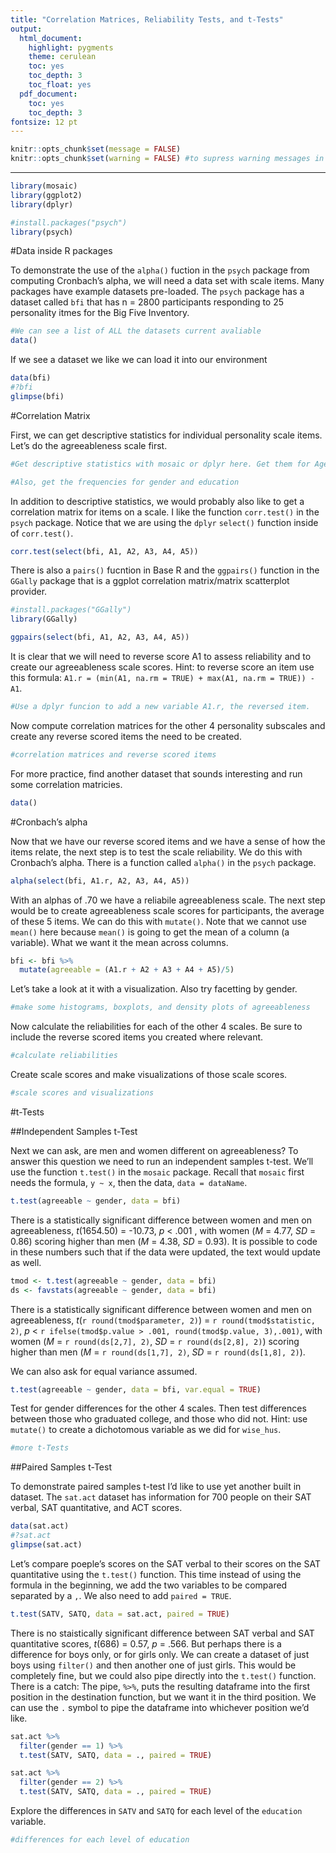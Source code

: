 ```yaml
---
title: "Correlation Matrices, Reliability Tests, and t-Tests"
output:
  html_document:
    highlight: pygments
    theme: cerulean
    toc: yes
    toc_depth: 3
    toc_float: yes
  pdf_document:
    toc: yes
    toc_depth: 3
fontsize: 12 pt
---
```

```r
knitr::opts_chunk$set(message = FALSE)
knitr::opts_chunk$set(warning = FALSE) #to supress warning messages in all output
```

***

```r
library(mosaic)
library(ggplot2)
library(dplyr)

#install.packages("psych")
library(psych)
```

#Data inside R packages

To demonstrate the use of the `alpha()` fuction in the `psych` package from computing Cronbach's alpha, we will need a data set with scale items. Many packages have example datasets pre-loaded. The `psych` package has a dataset called `bfi` that has n = 2800 participants responding to 25 personality itmes for the Big Five Inventory. 

```r
#We can see a list of ALL the datasets current avaliable
data()
```

If we see a dataset we like we can load it into our environment 

```r
data(bfi)
#?bfi
glimpse(bfi)
```

#Correlation Matrix

First, we can get descriptive statistics for individual personality scale items. Let's do the agreeableness scale first. 

```r
#Get descriptive statistics with mosaic or dplyr here. Get them for Age too.

#Also, get the frequencies for gender and education 

```

In addition to descriptive statistics, we would probably also like to get a correlation matrix for items on a scale. I like the function `corr.test()` in the `psych` package. Notice that we are using the `dplyr` `select()` function inside of `corr.test()`.

```r
corr.test(select(bfi, A1, A2, A3, A4, A5))
```

There is also a `pairs()` fucntion in Base R and the `ggpairs()` function in the `GGally` package that is a ggplot correlation matrix/matrix scatterplot provider.

```r
#install.packages("GGally")
library(GGally)

ggpairs(select(bfi, A1, A2, A3, A4, A5))
```

It is clear that we will need to reverse score A1 to assess reliability and to create our agreeableness scale scores. Hint: to reverse score an item use this formula: `A1.r = (min(A1, na.rm = TRUE) + max(A1, na.rm = TRUE)) - A1`.

```r
#Use a dplyr funcion to add a new variable A1.r, the reversed item. 
```

Now compute correlation matrices for the other 4 personality subscales and create any reverse scored items the need to be created.

```r
#correlation matrices and reverse scored items
```

For more practice, find another dataset that sounds interesting and run some correlation matricies.

```r
data()
```

#Cronbach's alpha

Now that we have our reverse scored items and we have a sense of how the items relate, the next step is to test the scale reliability. We do this with Cronbach's alpha. There is a function called `alpha()` in the `psych` package. 

```r
alpha(select(bfi, A1.r, A2, A3, A4, A5))
```

With an alphas of .70 we have a reliabile agreeableness scale. The next step would be to create agreeableness scale scores for participants, the average of these 5 items. We can do this with `mutate()`. Note that we cannot use `mean()` here because `mean()` is going to get the mean of a column (a variable). What we want it the mean across columns.   

```r
bfi <- bfi %>%
  mutate(agreeable = (A1.r + A2 + A3 + A4 + A5)/5)
```

Let's take a look at it with a visualization. Also try facetting by gender.

```r
#make some histograms, boxplots, and density plots of agreeableness
```

Now calculate the reliabilities for each of the other 4 scales. Be sure to include the reverse scored items you created where relevant. 

```r
#calculate reliabilities
```

Create scale scores and make visualizations of those scale scores. 

```r
#scale scores and visualizations
```


#t-Tests

##Independent Samples t-Test

Next we can ask, are men and women different on agreeableness? To answer this question we need to run an independent samples t-test. We'll use the function `t.test()` in the `mosaic` package. Recall that `mosaic` first needs the formula, `y ~ x`, then the data, `data = dataName`.

```r
t.test(agreeable ~ gender, data = bfi)
```

There is a statistically significant difference between women and men on agreeableness, *t*(1654.50) = -10.73, *p* < .001 , with women (*M* = 4.77, *SD* = 0.86) scoring higher than men (*M* = 4.38, *SD* = 0.93). It is possible to code in these numbers such that if the data were updated, the text would update as well. 

```r
tmod <- t.test(agreeable ~ gender, data = bfi)
ds <- favstats(agreeable ~ gender, data = bfi)
```

There is a statistically significant difference between women and men on agreeableness, *t*(`r round(tmod$parameter, 2)`) = `r round(tmod$statistic, 2)`, *p* < `r ifelse(tmod$p.value > .001, round(tmod$p.value, 3),.001)`, with women (*M* = `r round(ds[2,7], 2)`, *SD* = `r round(ds[2,8], 2)`) scoring higher than men (*M* = `r round(ds[1,7], 2)`, *SD* = `r round(ds[1,8], 2)`).

We can also ask for equal variance assumed. 

```r
t.test(agreeable ~ gender, data = bfi, var.equal = TRUE)
```

Test for gender differences for the other 4 scales. Then test differences between those who graduated college, and those who did not. Hint: use `mutate()` to create a dichotomous variable as we did for `wise_hus`. 

```r
#more t-Tests
```


##Paired Samples t-Test

To demonstrate paired samples t-test I'd like to use yet another built in dataset. The `sat.act` dataset has information for 700 people on their SAT verbal, SAT quantitative, and ACT scores.

```r
data(sat.act)
#?sat.act
glimpse(sat.act)
```

Let's compare poeple's scores on the SAT verbal to their scores on the SAT quantitative using the `t.test()` function. This time instead of using the formula in the beginning, we add the two variables to be compared separated by a `,`. We also need to add `paired = TRUE`.

```r
t.test(SATV, SATQ, data = sat.act, paired = TRUE)
```

There is no staistically significant difference between SAT verbal and SAT quantitative scores, *t*(686) = 0.57, *p* = .566. But perhaps there is a difference for boys only, or for girls only. We can create a dataset of just boys using `filter()` and then another one of just girls. This would be completely fine, but we could also pipe directly into the `t.test()` function. There is a catch: The pipe, `%>%`, puts the resulting dataframe into the first position in the destination function, but we want it in the third position. We can use the `.` symbol to pipe the dataframe into whichever position we'd like. 

```r
sat.act %>%
  filter(gender == 1) %>%
  t.test(SATV, SATQ, data = ., paired = TRUE)
```

```r
sat.act %>%
  filter(gender == 2) %>%
  t.test(SATV, SATQ, data = ., paired = TRUE)
```

Explore the differences in `SATV` and `SATQ` for each level of the `education` variable. 

```r
#differences for each level of education
```

